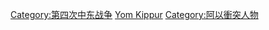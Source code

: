 [[Category:第四次中东战争|Category:第四次中东战争]]
[[Category:20世紀各衝突人物|Yom Kippur]]
[[Category:阿以衝突人物|Category:阿以衝突人物]]